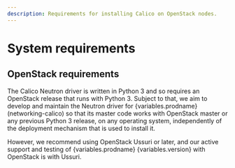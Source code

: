 ```yaml
---
description: Requirements for installing Calico on OpenStack nodes.
---
```



# System requirements

<ReqsSys orch='OpenStack' />

## OpenStack requirements

The Calico Neutron driver is written in Python 3 and so requires an OpenStack release that
runs with Python 3. Subject to that, we aim to develop and maintain the Neutron driver
for {variables.prodname} (networking-calico) so that its master code works with OpenStack
master or any previous Python 3 release, on any operating system, independently of the
deployment mechanism that is used to install it.

However, we recommend using OpenStack Ussuri or later, and our active support and testing
of {variables.prodname} {variables.version} with OpenStack is with Ussuri.

<ReqsKernel />
